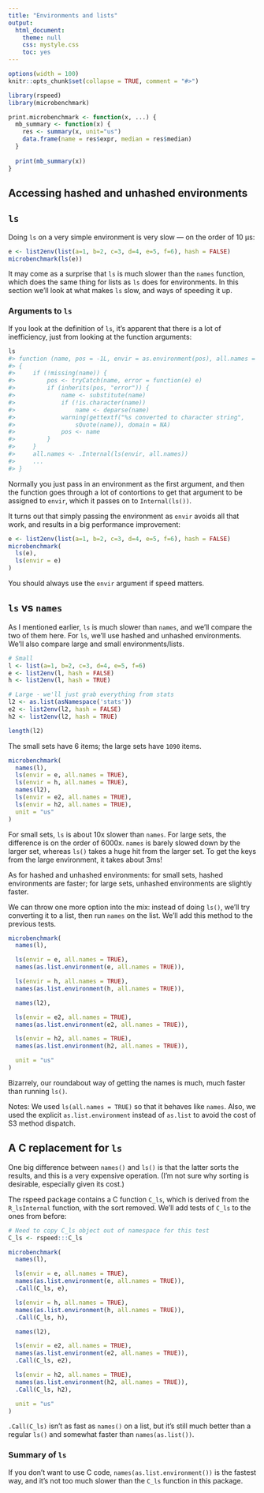 ```yaml
---
title: "Environments and lists"
output:
  html_document:
    theme: null
    css: mystyle.css
    toc: yes
---
```


<!--
%\VignetteEngine{knitr::rmarkdown}
%\VignetteIndexEntry{Environments and lists}
-->

```r
options(width = 100)
knitr::opts_chunk$set(collapse = TRUE, comment = "#>")
```

```r
library(rspeed)
library(microbenchmark)

print.microbenchmark <- function(x, ...) {
  mb_summary <- function(x) {
    res <- summary(x, unit="us")
    data.frame(name = res$expr, median = res$median)
  }
  
  print(mb_summary(x))
}

```

## Accessing hashed and unhashed environments


## `ls`

Doing `ls` on a very simple environment is very slow --- on the order of 10 µs:

```r
e <- list2env(list(a=1, b=2, c=3, d=4, e=5, f=6), hash = FALSE)
microbenchmark(ls(e))
```

It may come as a surprise that `ls` is much slower than the `names` function, which does the same thing for lists as `ls` does for environments. In this section we'll look at what makes `ls` slow, and ways of speeding it up.


### Arguments to `ls`

If you look at the definition of `ls`, it's apparent that there is a lot of inefficiency, just from looking at the function arguments:

```r
ls
#> function (name, pos = -1L, envir = as.environment(pos), all.names = FALSE, pattern) 
#> {
#>     if (!missing(name)) {
#>         pos <- tryCatch(name, error = function(e) e)
#>         if (inherits(pos, "error")) {
#>             name <- substitute(name)
#>             if (!is.character(name)) 
#>                 name <- deparse(name)
#>             warning(gettextf("%s converted to character string", 
#>                 sQuote(name)), domain = NA)
#>             pos <- name
#>         }
#>     }
#>     all.names <- .Internal(ls(envir, all.names))
#>     ...
#> }
```

Normally you just pass in an environment as the first argument, and then the function goes through a lot of contortions to get that argument to be assigned to `envir`, which it passes on to `Internal(ls())`.

It turns out that simply passing the environment as `envir` avoids all that work, and results in a big performance improvement:

```r
e <- list2env(list(a=1, b=2, c=3, d=4, e=5, f=6), hash = FALSE)
microbenchmark(
  ls(e),
  ls(envir = e)
)
```

You should always use the `envir` argument if speed matters.

## `ls` vs `names`

As I mentioned earlier, `ls` is much slower than `names`, and we'll compare the two of them here. For `ls`, we'll use hashed and unhashed environments. We'll also compare large and small environments/lists.

```r
# Small
l <- list(a=1, b=2, c=3, d=4, e=5, f=6)
e <- list2env(l, hash = FALSE)
h <- list2env(l, hash = TRUE)

# Large - we'll just grab everything from stats
l2 <- as.list(asNamespace('stats'))
e2 <- list2env(l2, hash = FALSE)
h2 <- list2env(l2, hash = TRUE)

length(l2)
```

The small sets have 6 items; the large sets have `1090` items.

```r
microbenchmark(
  names(l),
  ls(envir = e, all.names = TRUE),
  ls(envir = h, all.names = TRUE),
  names(l2),
  ls(envir = e2, all.names = TRUE),
  ls(envir = h2, all.names = TRUE),
  unit = "us"
)
```

For small sets, `ls` is about 10x slower than `names`. For large sets, the difference is on the order of 6000x. `names` is barely slowed down by the larger set, whereas `ls()` takes a huge hit from the larger set. To get the keys from the large environment, it takes about 3ms!

As for hashed and unhashed environments: for small sets, hashed environments are faster; for large sets, unhashed environments are slightly faster.

We can throw one more option into the mix: instead of doing `ls()`, we'll try converting it to a list, then run `names` on the list. We'll add this method to the previous tests.

```r
microbenchmark(
  names(l),

  ls(envir = e, all.names = TRUE),
  names(as.list.environment(e, all.names = TRUE)),

  ls(envir = h, all.names = TRUE),
  names(as.list.environment(h, all.names = TRUE)),

  names(l2),

  ls(envir = e2, all.names = TRUE),
  names(as.list.environment(e2, all.names = TRUE)),

  ls(envir = h2, all.names = TRUE),
  names(as.list.environment(h2, all.names = TRUE)),

  unit = "us"
)
```

Bizarrely, our roundabout way of getting the names is much, much faster than running `ls()`.

Notes: We used `ls(all.names = TRUE)` so that it behaves like `names`. Also, we used the explicit `as.list.environment` instead of `as.list` to avoid the cost of S3 method dispatch.


## A C replacement for `ls`

One big difference between `names()` and `ls()` is that the latter sorts the results, and this is a very expensive operation. (I'm not sure why sorting is desirable, especially given its cost.)

The rspeed package contains a C function `C_ls`, which is derived from the `R_lsInternal` function, with the sort removed. We'll add tests of `C_ls` to the ones from before:

```r
# Need to copy C_ls object out of namespace for this test
C_ls <- rspeed:::C_ls

microbenchmark(
  names(l),

  ls(envir = e, all.names = TRUE),
  names(as.list.environment(e, all.names = TRUE)),
  .Call(C_ls, e),

  ls(envir = h, all.names = TRUE),
  names(as.list.environment(h, all.names = TRUE)),
  .Call(C_ls, h),

  names(l2),

  ls(envir = e2, all.names = TRUE),
  names(as.list.environment(e2, all.names = TRUE)),
  .Call(C_ls, e2),

  ls(envir = h2, all.names = TRUE),
  names(as.list.environment(h2, all.names = TRUE)),
  .Call(C_ls, h2),

  unit = "us"
)
```

`.Call(C_ls)` isn't as fast as `names()` on a list, but it's still much better than a regular `ls()` and somewhat faster than `names(as.list())`.

### Summary of `ls`

If you don't want to use C code, `names(as.list.environment())` is the fastest way, and it's not too much slower than the `C_ls` function in this package.
